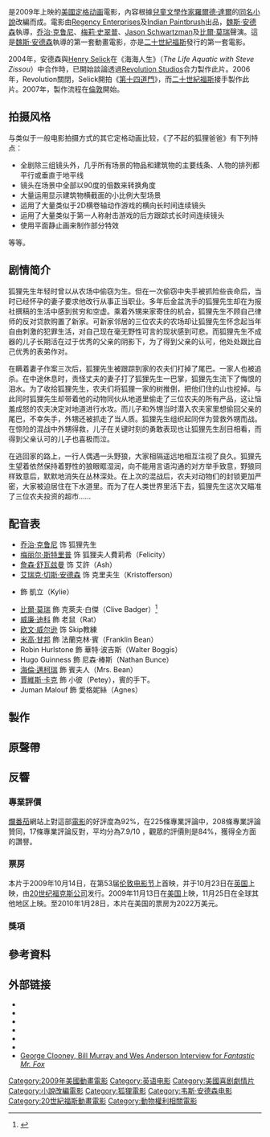 {{noteTA
|G1=Show
|G2=Movie
}}
{{For|电影原著|了不起的狐狸爸爸 (小说)}}
{{Expand English|date=2018年3月}}
{{Infobox film
| name           = 狐狸先生無得頂
| original_name  = ''{{lang|en|Fantastic Mr. Fox}}''
| image          = Mr.Fox.jpg
| caption        = 剧院海报
| director       = [[魏斯·安德森|魏斯·安德森]]
| producer       = {{Plain list|
* {{tsl|en|Allison Abbate||Allison Abbate}}
* [[斯科特·魯丁|斯科特·魯丁]]
* 魏斯·安德森
* {{tsl|en|Jeremy Dawson (producer)||Jeremy Dawson}}
}}
| screenplay     = {{Plain list|
* 魏斯·安德森
* [[諾亞·波拜克|諾亞·波拜克]]
}}
| based on       = {{Based on|[[了不起的狐狸爸爸_(小说)|了不起的狐狸爸爸]]|[[羅爾德·達爾|羅爾德·達爾]]}}
| starring       = {{Plain list|<!--Per Poster Billing-->
* [[佐治·古尼|佐治·古尼]]
* [[梅麗·史翠普|梅麗·史翠普]]
* {{tsl|en|Jason Schwartzman|詹森·舒瓦兹曼}}
* [[比爾·莫瑞|比爾·莫瑞]]
* [[威廉·達佛|威廉·達佛]]
* [[歐文·威爾森|歐文·威爾森]]
}}
| music          = [[亚历山大·德斯普拉|亚历山大·德斯普拉]]
| cinematography = Tristan Oliver
| editing        = {{tsl|en|Andrew Weisblum||Andrew Weisblum}}
| studio         = American Empirical Pictures<ref name=afi>{{cite web|url=http://catalog.afi.com/Catalog/MovieDetails/64882|title=Fantastic Mr. Fox|work=[[AFI_Catalog_of_Feature_Films|AFI Catalog of Feature Films]]|accessdate=2017-12-07|archive-date=2017-12-08|archive-url=https://web.archive.org/web/20171208122532/http://catalog.afi.com/Catalog/MovieDetails/64882|dead-url=no}}</ref>
| distributor    = [[二十世紀福斯|二十世紀福斯]]<ref name=afi/>
| released       = {{Film date|2009|10|14|[[倫敦影展|倫敦影展]]|2009|11|13|美國|2009|11|19|新加坡|2010|1|23|臺灣|2010|3|25|香港}}
| runtime        = 88分鐘<ref name=afi/>
| country        = {{美國電影產地}}
| language       = 英語
| budget         = $4000萬美元<ref name="BOM">{{cite web |url=http://www.boxofficemojo.com/movies/?id=fantasticmrfox.htm |title=Fantastic Mr. Fox (2009) |work=[[Box_Office_Mojo|Box Office Mojo]] |accessdate=2010-12-10 |archive-date=2013-07-08 |archive-url=https://www.webcitation.org/6Hx3zlPQK?url=http://www.boxofficemojo.com/movies/?id=fantasticmrfox.htm |dead-url=no }}</ref>
| gross          = $46,471,023<ref name="BOM"/>
| cn_name        = 了不起的狐狸爸爸{{small|（僅發行影碟）}}
| hk_name        = 狐狸先生無得頂
| tw_name        = 超級狐狸先生
| sg_name        = 超级狐狸先生
}}

{{作品名稱|name=''Fantastic Mr. Fox''|了不起的狐狸爸爸}}是2009年上映的[[美國|美國]][[定格动画|定格动画]]電影，內容根據[[兒童文學|兒童文學]][[作家|作家]][[羅爾德·達爾|羅爾德·達爾]]的[[狐狸爸爸萬歲|同名小說]]改編而成。電影由[[Regency_Enterprises|Regency Enterprises]]及[[Indian_Paintbrush|Indian Paintbrush]]出品，[[魏斯·安德森|魏斯·安德森]]執導，[[乔治·克鲁尼|乔治·克鲁尼]]、[[梅莉·史翠普|梅莉·史翠普]]、[[Jason_Schwartzman|Jason Schwartzman]]及[[比爾·莫瑞|比爾·莫瑞]]聲演。這是[[魏斯·安德森|魏斯·安德森]]執導的第一套動畫電影，亦是[[二十世紀福斯|二十世紀福斯]]發行的第一套電影。

2004年，安德森與[[Henry_Selick|Henry Selick]]在《海海人生》（''The Life Aquatic with Steve Zissou''）中合作時，已開始談論透過[[Revolution_Studios|Revolution Studios]]合力製作此片。2006年，Revolution關閉，Selick開拍《[[第十四道門_(電影)|第十四道門]]》，而[[二十世紀福斯|二十世紀福斯]]接手製作此片。2007年，製作流程在[[倫敦|倫敦]]開始。

== 拍摄风格 ==
与类似于一般电影拍摄方式的其它定格动画比较，《了不起的狐狸爸爸》有下列特点：
* 全剧除三组镜头外，几乎所有场景的物品和建筑物的主要线条、人物的排列都平行或垂直于地平线
* 镜头在场景中全部以90度的倍数来转换角度
* 大量运用显示建筑物横截面的小比例大型场景
* 运用了大量类似于2D横卷轴动作游戏的横向长时间连续镜头
* 运用了大量类似于第一人称射击游戏的后方跟踪式长时间连续镜头
* 使用平面静止画来制作部分特效
等等。

== 剧情简介 ==
狐狸先生年轻时曾以从农场中偷窃为生。但在一次偷窃中失手被抓险些丧命后，当时已经怀孕的妻子要求他改行从事正当职业。多年后金盆洗手的狐狸先生却在为报社撰稿的生活中感到贫穷和空虚。乘着外甥来家寄住的机会，狐狸先生不顾自己律师的反对贷款购置了新家。可新家邻居的三位农夫的农场却让狐狸先生怀念起当年自由刺激的犯罪生活，对自己现在毫无野性可言的现状感到可悲。而狐狸先生不成器的儿子长期活在过于优秀的父亲的阴影下，为了得到父亲的认可，他处处跟比自己优秀的表弟作对。

在瞒着妻子作案三次后，狐狸先生被跟踪到家的农夫们打掉了尾巴。一家人也被追杀。在中途休息时，责怪丈夫的妻子打了狐狸先生一巴掌，狐狸先生流下了悔恨的泪水。为了收拾狐狸先生，农夫们将狐狸一家的树推倒，把他们住的山也挖掉。与此同时狐狸先生却带着他的动物同伙从地道里偷走了三位农夫的所有产品，这让恼羞成怒的农夫决定对地道进行水攻。而儿子和外甥当时潜入农夫家里想偷回父亲的尾巴，不幸失手，外甥还被抓走了当人质。狐狸先生组织起同伴为营救外甥而战。在惊险的混战中外甥得救，儿子在关键时刻的勇敢表现也让狐狸先生刮目相看，而得到父亲认可的儿子也喜极而泣。

在逃回家的路上，一行人偶遇一头野狼，大家相隔遥远地相互注视了良久。狐狸先生望着依然保持着野性的狼眼眶湿润，向不能用言语沟通的对方举手致意，野狼同样致意后，默默地消失在丛林深处。在上次的混战后，农夫对动物们的封锁更加严密，大家被迫居住在下水道里。而为了在人类世界里活下去，狐狸先生这次又瞄准了三位农夫投资的超市……

== 配音表 ==
* [[乔治·克鲁尼|乔治·克鲁尼]] 饰 狐狸先生
* [[梅丽尔·斯特里普|梅丽尔·斯特里普]] 饰 狐狸夫人費莉希（Felicity）
* [[詹森·舒瓦兹曼|詹森·舒瓦兹曼]] 饰 艾許（Ash）
* [[艾瑞克·切斯·安德森|艾瑞克·切斯·安德森]] 饰 克里夫生（Kristofferson）
* {{link-en|華利・沃洛達斯基|Wallace Wolodarsky}} 飾 凱立（Kylie）
* [[比爾·莫瑞|比爾·莫瑞]] 飾 克萊夫·白傑（Clive Badger）<ref>{{cite news|author=Max Evry|title=Talking to City of Ember Mayor Bill Murray|work=ComingSoon.net|date=2008-10-09|url=http://www.comingsoon.net/news/movienews.php?id=49375|accessdate=2008-10-09|archive-date=2014-11-05|archive-url=https://web.archive.org/web/20141105004857/http://www.comingsoon.net/news/movienews.php?id=49375|dead-url=no}}</ref>
* [[威廉·迪科|威廉·迪科]] 飾 老鼠（Rat）
* [[欧文·威尔逊|欧文·威尔逊]] 饰 Skip教練
* [[米高·甘邦|米高·甘邦]] 飾 法蘭克林·賓（Franklin Bean）
* Robin Hurlstone 飾 華特·波吉斯（Walter Boggis）
* Hugo Guinness 飾 尼森·棒斯（Nathan Bunce）
* [[海倫·邁柯瑞|海倫·邁柯瑞]] 飾 賓夫人（Mrs. Bean）
* [[賈維斯·卡克|賈維斯·卡克]] 飾 小彼（Petey），賓的手下。
* Juman Malouf 飾 愛格妮絲（Agnes）

== 製作 ==
<!--[[Joe_Roth|Joe Roth]] and [[Revolution_Studios|Revolution Studios]] bought the film rights to ''[[Fantastic_Mr_Fox|Fantastic Mr Fox]]'' in 2004. [[Wes_Anderson|Wes Anderson]] signed on as director with [[Henry_Selick|Henry Selick]], who worked with Anderson on ''[[The_Life_Aquatic_with_Steve_Zissou|The Life Aquatic with Steve Zissou]]'', as [[animation_director|animation director]]. Anderson stated that he signed on because [[Roald_Dahl|Roald Dahl]] is one of his heroes.<ref name=greatmissenden>{{cite news | title = The Darjeeling Limited: Who needs a film set in LA when you have a speeding train in India? | work = [[The_Daily_Telegraph|The Telegraph]] | date = 2007-11-17 | url = http://www.telegraph.co.uk/arts/main.jhtml?xml=/arts/2007/11/17/bfwes.xml | accessdate=2007-11-22}}</ref> In adapting the novel, the story the novel covers would amount to the second act of the film. Anderson added new scenes to serve for the film's beginning and end.<ref>{{cite news | title = Selick Crazy For Fox | work = [[Sci_Fi_Wire|Sci Fi Wire]] | date = 2004-12-15 | url = http://www.scifi.com/scifiwire/art-main.html?2004-12/15/13.00.film | accessdate = 2007-11-22 | archive-url = https://web.archive.org/web/20071013132757/http://www.scifi.com/scifiwire/art-main.html?2004-12%2F15%2F13.00.film | archive-date = 2007-10-13 | dead-url = yes }}</ref> The new scenes precede Mr. Fox's plan to steal from the three farmers and follow the farmers' bulldozing of the hill, beginning with the flooding of the tunnel. Selick left the project to work on the [[Neil_Gaiman|Neil Gaiman]] story ''[[Coraline_(film)|Coraline]]'' in early 2006.<ref>{{cite news|url = http://www.aintitcool.com/display.cgi?id=22929|title = Selick no longer at work on The Fantastic Mr. Fox|work = [[Ain't_It_Cool_News|Ain't It Cool News]]|date = 2006-02-15|accessdate = 2006-07-11}}</ref> [http://www.imdb.com/name/nm0348993/ Mark Gustafson] is his replacement.<ref name=darjeeling/> [[20th_Century_Fox|20th Century Fox]] became the project's home in October 2006 after Revolution folded.<ref name=catch>{{cite news | author = Michael Fleming | title = Fox catches Dahl's Fox | work = [[Variety_(magazine)|Variety]] | date= 2006-10-25 | url=http://www.variety.com/article/VR1117952669.html?categoryid=1050&cs=1&query=Fantastic+Mr+Fox | accessdate=2007-02-25}}</ref>

In September 2007, Anderson announced voice work would begin.<ref name=enlist>{{cite news | author = Josh Horowitz | title = Wes Anderson Enlists Bill Murray For 'The Fantastic Mr. Fox' | work = [[MTV|MTV]] Movies Blog | date= 2007-09-26 | url=http://moviesblog.mtv.com/2007/09/26/wes-anderson-enlists-bill-murray-for-the-fantastic-mr-fox | accessdate=2007-09-26}}</ref> The director chose to record the voices outside rather than in a studio: "We went out in a forest, [..] went in an attic, [and] went in a stable. We went underground for some things. There was a great spontaneity in the recordings because of that."<ref name=darjeeling>{{cite news | author = Joe Utichi | title = Interview: Wes Anderson talks Darjeeling Limited and Mr. Fox | work = [[Rotten_Tomatoes|Rotten Tomatoes]] | date = 2007-11-22 | url = http://www.rottentomatoes.com/m/darjeeling_limited/news/1691098/ | accessdate=2007-11-22}}</ref>  He said of the production design, "We want to use real trees and real sand, but it's all miniature."<ref name=enlist/> [[Great_Missenden|Great Missenden]], where Roald Dahl lived, has a major influence on the film's look.<ref name=greatmissenden/> The film mixes several forms of animation but consists primarily of [[stop_motion|stop motion]].<ref name=catch/> Animation took place in London,<ref name="darjeeling" /> on stage C at 3 Mills Studio<ref>{{cite news | title = Who Are the Animators on Fantastic Mr. Fox? | work = Lineboil | date = 2010-01-12 | url = http://lineboil.com/2010/01/who-animated-fantastic-mr-fox/ | accessdate = 2010-01-17 | archive-url = https://web.archive.org/web/20100128111245/http://lineboil.com/2010/01/who-animated-fantastic-mr-fox/ | archive-date = 2010-01-28 | dead-url = yes }}</ref>, with Anderson directing the crew, may of whom animated [[Tim_Burton's_Corpse_Bride|Tim Burton's ''Corpse Bride'']].<ref>{{cite news|url=http://www.comingsoon.net/news/movienews.php?id=51902|title=Henry Selick on Making Coraline|author=Edward Douglas|work=ComingSoon.net|date=2009-02-02|accessdate=2009-02-02}}</ref> Selick, who kept in contact with Anderson, said the director would act out scenes while in Paris and send them to the animators via [[iPhone|iPhone]].<ref>{{cite news|author=Steve Prokopy|title=Capone Talks with CORALINE Director and Wizard Master Henry Selick!!!|work=[[Ain't_It_Cool_News|Ain't It Cool News]]|date=2009-02-02|url=http://www.aintitcool.com/node/39977|accessdate=2009-02-02}}</ref>

''Fantastic Mr. Fox'' is [[Regency_Enterprises|Regency Enterprises]]' first completely-animated film.-->

== 原聲帶 ==
{{Infobox Album <!-- See Wikipedia:WikiProject_Albums -->
| Name        = Fantastic Mr. Fox
| Type        = 電影原聲帶
| Artist      = 不同的歌手
| Cover       = <!-- 檔案不存在 Fantastic Mr. Fox original soundtrack.jpg -->
| Released    = 2009年11月3日
| Recorded    =
| Genre       = [[電影配樂|電影配樂]]<br />[[搖滾音樂|搖滾]]
| Length      = 43:41
| Label       = [[ABKCO_Records|ABKCO]]
| Producer    = 
| Reviews     = *[[Allmusic|Allmusic]] {{Rating|4|5}} [http://www.allmusic.com/album/fantastic-mr-fox-soundtrack-r1672042 link]
| Chronology  = [[Wes_Anderson|Wes Anderson]]電影原聲帶
| Last album  = ''{{tsl|en|The Darjeeling Limited (soundtrack)|The Darjeeling Limited}}''<br />(2007)
| This album  = '''''Fantastic Mr. Fox'''''<br />(2009)
| Next album  =
}}
<!--The score for the film was composed by [[Alexandre_Desplat|Alexandre Desplat]]. [[Jarvis_Cocker|Jarvis Cocker]] commented that he wrote "three, four" songs for the film, one of which was included on the soundtrack.<ref>{{cite news|url=http://www.timeout.com/chicago/articles/music/39791/from-the-uk-to-the-magic-kingdom|author=Brent DiCrescenzo|title=From the UK to the Magic Kingdom|date=2008-07-17|work=[[Time_Out|Time Out]]|accessdate=2008-08-08|archive-url=https://web.archive.org/web/20080731182222/http://www.timeout.com/chicago/articles/music/39791/from-the-uk-to-the-magic-kingdom|archive-date=2008-07-31|dead-url=yes}}</ref> The soundtrack also contains a selection of songs by [[The_Beach_Boys|The Beach Boys]], [[The_Bobby_Fuller_Four|The Bobby Fuller Four]], [[Burl_Ives|Burl Ives]], [[Georges_Delerue|Georges Delerue]], [[The_Rolling_Stones|The Rolling Stones]], and other artists.

A soundtrack album for the film was released on November 3, 2009. It contains the following tracks:<ref>{{Cite web |url=http://www.slashfilm.com/2009/09/21/fantastic-mr-fox-soundtrack-listing/ |title=存档副本 |access-date=2010-02-05 |archive-url=https://web.archive.org/web/20101028003255/http://www.slashfilm.com/2009/09/21/fantastic-mr-fox-soundtrack-listing/ |archive-date=2010-10-28 |dead-url=yes }}</ref>-->
{{Tracklist
| collapsed       =
| headline        = 
| extra_column    = 歌手／作曲

| title1          = American Empirical Pictures
| note1           = 
| extra1          = [[Alexandre_Desplat|Alexandre Desplat]]
| length1         = 0:15

| title2          = [[The_Ballad_of_Davy_Crockett|The Ballad of Davy Crockett]]
| note2           = from ''[[Davy_Crockett,_King_of_the_Wild_Frontier|Davy Crockett, King of the Wild Frontier]]''
| extra2          = The Wellingtons
| length2         = 1:40

| title3          = Mr. Fox in the Fields
| note3           = 
| extra3          = Alexandre Desplat
| length3         = 1:03

| title4          = [[Heroes_and_Villains|Heroes and Villains]]
| note4           = 
| extra4          = [[The_Beach_Boys|The Beach Boys]]
| length4         = 3:37

| title5          = Fooba Wooba John
| note5           = 
| extra5          = [[Burl_Ives|Burl Ives]]
| length5         = 1:07

| title6          = Boggis, Bunce, and Bean
| note6           = 
| extra6          = Alexandre Desplat
| length6         = 0:51

| title7          = Jimmy Squirrel and Co.
| note7           = 
| extra7          = Alexandre Desplat
| length7         = 0:46

| title8          = {{tsl|en|Love (1973 song)|Love (1973年歌曲)|Love}}
| note8           = from ''[[罗宾汉_(动画电影)|罗宾汉]]''
| extra8          = Nancy Adams
| length8         = 1:49

| title9          = Buckeye Jim
| note9           = 
| extra9          = Burl Ives
| length9         = 1:19

| title10         = High-speed French Train
| note10          = 
| extra10         = Alexandre Desplat
| length10        = 1:26

| title11         = Whack-bat Majorette
| note11          = 
| extra11         = Alexandre Desplat
| length11        = 2:57

| title12         = {{tsl|en|Grey Goose (folk song)|The Grey Goose}}
| note12          = 
| extra12         = Burl Ives
| length12        = 2:49

| title13         = Bean's Secret Cider Cellar
| note13          = 
| extra13         = Alexandre Desplat
| length13        = 2:07

| title14         = Une Petite Île
| note14          = from ''[[Two_English_Girls|Two English Girls]]''
| extra14         = [[Georges_Delerue|Georges Delerue]]
| length14        = 1:36

| title15         = [[Street_Fighting_Man|Street Fighting Man]]
| note15          = 
| extra15         = [[The_Rolling_Stones|The Rolling Stones]]
| length15        = 3:15

| title16         = Fantastic Mr Fox AKA Petey's Song
| note16          = 
| extra16         = [[Jarvis_Cocker|Jarvis Cocker]]
| length16        = 1:21

| title17         = {{tsl|en|Night and Day (song)|Night and Day}}
| note17          = 
| extra17         = [[Art_Tatum|Art Tatum]]
| length17        = 1:28

| title18         = Kristofferson's theme
| note18          = 
| extra18         = Alexandre Desplat
| length18        = 1:36

| title19         = Just Another Dead Rat in a Garbage Pail (behind a Chinese Restaurant)
| note19          = 
| extra19         = Alexandre Desplat
| length19        = 2:34

| title20         = Le Grand Choral
| note20          = from ''[[日以作夜|日以作夜]]''
| extra20         = Georges Delerue
| length20        = 2:24

| title21         = Great Harrowsford Square
| note21          = 
| extra21         = Alexandre Desplat
| length21        = 3:21

| title22         = Stunt Expo 2004
| note22          = 
| extra22         = Alexandre Desplat
| length22        = 2:28

| title23         = Canis Lupus
| note23          = 
| extra23         = Alexandre Desplat
| length23        = 1:16

| title24         = [[Ol'_Man_River|Ol' Man River]]
| note24          = 
| extra24         = The Beach Boys
| length24        = 1:18

| title25         = Let Her Dance
| note25          = 
| extra25         = [[The_Bobby_Fuller_Four|The Bobby Fuller Four]]
| length25        = 2:32
}}

== 反響 ==

=== 專業評價 ===
<!--''Fantastic Mr. Fox'' has received positive reviews from critics,<ref>{{cite news | title=Picture-book classic mixes the familiar and the stylish with imaginative results | url=http://alibi.com/index.php?story=29931&scn=film | work=[[Weekly_Alibi|Weekly Alibi]]}}</ref> with the film currently having a 93% 'Certified Fresh' rating on [[Rotten_Tomatoes|Rotten Tomatoes]] based on 190 reviews.<ref>{{cite web|url=http://au.rottentomatoes.com/m/1197696-fantastic_mr_fox/ |title=Fantastic Mr. Fox |publisher=Rotten Tomatoes |accessdate=2010-01-12}}</ref> Also, it has an 83 "universal acclaim" average review score from review aggregator [[Metacritic|Metacritic]], which includes positive reviews from publications such as ''[[Rolling_Stone|Rolling Stone]]'' and ''[[The_New_York_Times|The New York Times]]''.<ref>{{cite web|url=http://www.metacritic.com/film/titles/fantasticmrfox|title=Fantastic Mr. Fox|publisher=[[Metacritic|Metacritic]]|accessdate=2010-01-12}}</ref>-->
[[爛番茄|爛番茄]]網站上對這部[[電影|電影]]的好評度為92%，在225條專業評論中，208條專業評論贊同，17條專業評論反對，平均分為7.9/10 ，觀眾的評價則是84%，獲得全方面的讚譽。

===票房===
本片于2009年10月14日，在第53届[[伦敦电影节|伦敦电影节]]上首映，并于10月23日在[[英国|英国]]上映，由[[20世纪福克斯公司|20世纪福克斯公司]]发行。2009年11月13日在[[美国|美国]]上映，11月25日在全球其他地区上映。至2010年1月28日，本片在美国的票房为2022万美元。

=== 獎項 ===
<!--The film has been nominated for the 2010 [[Critics_Choice_Awards|Critics Choice Awards]] for Best Adapted Screenplay and Best Animated Feature.<ref>{{cite web|url=http://screencrave.com/2009-12-14/15th-annual-critics-choice-award-nominees/|title=15th Annual Critics Choice Award Nominees|publisher=ScreenCrave|accessdate=2009-12-14|archive-url=https://web.archive.org/web/20110726072341/http://screencrave.com/2009-12-14/15th-annual-critics-choice-award-nominees/|archive-date=2011-07-26|dead-url=yes}}</ref> The film was also nominated for The 2010 [[Golden_Globe_Award_for_Best_Animated_Feature_Film|Golden Globe Award for Best Animated Feature Film]].<ref>{{cite web|url=http://www.goldenglobes.org/nominations/|title=Nominations and Winners|publisher=Hollywood Foreign Press Assoc.|accessdate=2009-12-15}}</ref>, but lost to ''[[Up_(2009_film)|Up]]''.

On January 14, 2010, the [[National_Board_of_Review_of_Motion_Pictures|National Board of Review]] awarded [[Wes_Anderson|Wes Anderson]] a Special Filmmaking Achievement award<ref>{{cite web|url=http://www.nbrmp.org/awards/awards.cfm?award=Special%20Filmmaking%20Achievement|title=National Board of Review: Special Filmmaking Achievement award list|publisher=National Board of Review|accessdate=2010-01-17|archive-url=https://web.archive.org/web/20100131024421/http://www.nbrmp.org/awards/awards.cfm?award=Special%20Filmmaking%20Achievement|archive-date=2010-01-31|dead-url=yes}}</ref>. After giving his acceptance speech, the audio of the speech was used in a short animation of Anderson's character (Weasel) giving the speech, animated by Payton Curtis, a [[Key_frame|key]] stop-motion animator on the film.<ref>http://www.youtube.com/watch?v=FTMSJ_qDC6o</ref>-->

== 參考資料 ==
{{reflist|2}}

== 外部链接 ==
* {{Official website|http://www.fantasticmrfoxmovie.com/}}
* {{IMDb title|0432283}}
* {{Rotten-tomatoes|1197696-fantastic_mr_fox}}
* {{Allmovie title|378039}}
* {{douban}}
* {{Mtime|52534}}
* [http://www.flicksandbits.com/?p=42 George Clooney, Bill Murray and Wes Anderson Interview for ''Fantastic Mr. Fox'']{{Wayback|url=http://www.flicksandbits.com/?p=42 |date=20111009163030 }}

{{魏斯·安德森}}
{{諾亞·波拜克}}
{{衛星獎最佳動畫或混合媒體}}
{{洛杉矶影评人协会奖最佳动画片}}
{{DEFAULTSORT:Fantastic Mr. Fox}}
[[Category:2009年美國動畫電影|Category:2009年美國動畫電影]]
[[Category:英语电影|Category:英语电影]]
[[Category:美國喜剧劇情片|Category:美國喜剧劇情片]]
[[Category:小說改編電影|Category:小說改編電影]]
[[Category:狐狸電影|Category:狐狸電影]]
[[Category:韦斯·安德森电影|Category:韦斯·安德森电影]]
[[Category:20世紀福斯動畫電影|Category:20世紀福斯動畫電影]]
[[Category:動物權利相關電影|Category:動物權利相關電影]]